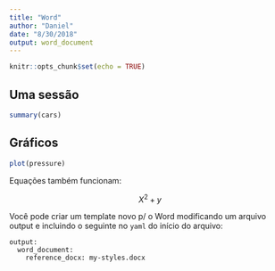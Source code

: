 ```yaml
---
title: "Word"
author: "Daniel"
date: "8/30/2018"
output: word_document
---
```


```r
knitr::opts_chunk$set(echo = TRUE)
```

## Uma sessão

```r
summary(cars)
```

## Gráficos

```r
plot(pressure)
```

Equações também funcionam:

$$X^2 + y$$

Você pode criar um template novo p/ o Word modificando um arquivo output e incluindo o seguinte no `yaml` do início do arquivo:

```
output:
  word_document:
    reference_docx: my-styles.docx
```
